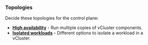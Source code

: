 ### Topologies

Decide these topologies for the control plane:

- **[High availability](./../topologies/high-availability)** - Run multiple copies of vCluster components.
- **[Isolated workloads](./../topologies/isolated-workloads)** - Different options to isolate a workload in a vCluster.
